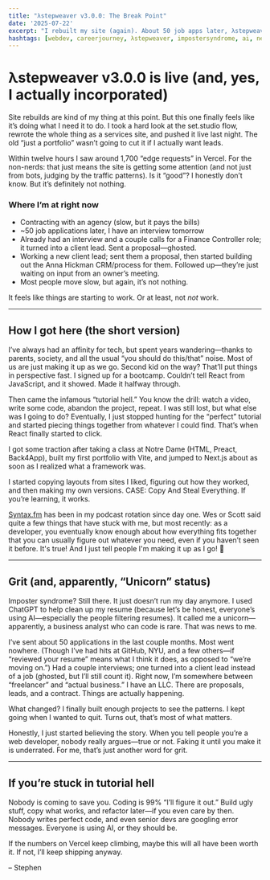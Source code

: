 ```yaml
---
title: "λstepweaver v3.0.0: The Break Point"
date: '2025-07-22'
excerpt: "I rebuilt my site (again). About 50 job apps later, λstepweaver is now a real business—with clients, leads, and, apparently, a small wave of visitors. Here’s what’s different this time."
hashtags: [webdev, careerjourney, λstepweaver, impostersyndrome, ai, next.js]
---
```


# λstepweaver v3.0.0 is live (and, yes, I actually incorporated)

Site rebuilds are kind of my thing at this point. But this one finally feels like it’s doing what I need it to do. I took a hard look at the set.studio flow, rewrote the whole thing as a services site, and pushed it live last night. The old “just a portfolio” wasn’t going to cut it if I actually want leads.

Within twelve hours I saw around 1,700 “edge requests” in Vercel. For the non-nerds: that just means the site is getting some attention (and not just from bots, judging by the traffic patterns). Is it “good”? I honestly don’t know. But it’s definitely not nothing.

### Where I’m at right now

- Contracting with an agency (slow, but it pays the bills)
- ~50 job applications later, I have an interview tomorrow
- Already had an interview and a couple calls for a Finance Controller role; it turned into a client lead. Sent a proposal—ghosted.
- Working a new client lead; sent them a proposal, then started building out the Anna Hickman CRM/process for them. Followed up—they’re just waiting on input from an owner’s meeting.
- Most people move slow, but again, it’s not nothing.

It feels like things are starting to work. Or at least, not *not* work.

---

## How I got here (the short version)

I’ve always had an affinity for tech, but spent years wandering—thanks to parents, society, and all the usual “you should do this/that” noise. Most of us are just making it up as we go. Second kid on the way? That’ll put things in perspective fast. I signed up for a bootcamp. Couldn’t tell React from JavaScript, and it showed. Made it halfway through.

Then came the infamous “tutorial hell.” You know the drill: watch a video, write some code, abandon the project, repeat. I was still lost, but what else was I going to do? Eventually, I just stopped hunting for the “perfect” tutorial and started piecing things together from whatever I could find. That’s when React finally started to click.

I got some traction after taking a class at Notre Dame (HTML, Preact, Back4App), built my first portfolio with Vite, and jumped to Next.js about as soon as I realized what a framework was.

I started copying layouts from sites I liked, figuring out how they worked, and then making my own versions. CASE: Copy And Steal Everything. If you’re learning, it works.

[Syntax.fm](https://syntax.fm/) has been in my podcast rotation since day one. Wes or Scott said quite a few things that have stuck with me, but most recently: as a developer, you eventually know enough about how everything fits together that you can usually figure out whatever you need, even if you haven’t seen it before. It's true! And I just tell people I'm making it up as I go! 🤣

---

## Grit (and, apparently, “Unicorn” status)

Imposter syndrome? Still there. It just doesn’t run my day anymore. I used ChatGPT to help clean up my resume (because let’s be honest, everyone’s using AI—especially the people filtering resumes). It called me a unicorn—apparently, a business analyst who can code is rare. That was news to me.

I’ve sent about 50 applications in the last couple months. Most went nowhere. (Though I’ve had hits at GitHub, NYU, and a few others—if “reviewed your resume” means what I think it does, as opposed to “we’re moving on.”) Had a couple interviews; one turned into a client lead instead of a job (ghosted, but I’ll still count it). Right now, I’m somewhere between “freelancer” and “actual business.” I have an LLC. There are proposals, leads, and a contract. Things are actually happening.

What changed? I finally built enough projects to see the patterns. I kept going when I wanted to quit. Turns out, that’s most of what matters.

Honestly, I just started believing the story. When you tell people you’re a web developer, nobody really argues—true or not. Faking it until you make it is underrated. For me, that’s just another word for grit.

---

## If you’re stuck in tutorial hell

Nobody is coming to save you. Coding is 99% “I’ll figure it out.” Build ugly stuff, copy what works, and refactor later—if you even care by then. Nobody writes perfect code, and even senior devs are googling error messages. Everyone is using AI, or they should be.

If the numbers on Vercel keep climbing, maybe this will all have been worth it. If not, I’ll keep shipping anyway.

– Stephen

